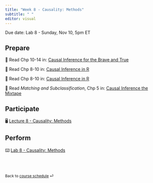 ```yaml
---
title: "Week 8 - Causality: Methods"
subtitle: " "
editor: visual
---
```


::: callout-important
Due date: Lab 8 - Sunday, Nov 10, 5pm ET
:::

## Prepare

📖 Read Chp 10-14 in: [Causal Inference for the Brave and True](https://matheusfacure.github.io/python-causality-handbook/10-Matching.html)

📖 Read Chp 8-10 in: [Causal Inference in R](https://www.r-causal.org/chapters/08-building-ps-models)

📖 Read Chp 8-10 in: [Causal Inference in R](https://www.r-causal.org/chapters/08-building-ps-models)

📖 Read *Matching and Subclassification*, Chp 5 in: [Causal Inference the Mixtape](https://mixtape.scunning.com/05-matching_and_subclassification)

## Participate

🖥️ [Lecture 8 - Causality: Methods](/slides/BSMM_8740_lec_08.html)

## Perform

⌨️ [Lab 8 - Causality: Methods](labs/BSMM_8740_lab_8.html)

<br><br>

::: {style="font-size: 0.875em;"}
Back to [course schedule](/ "Course schedule") ⏎
:::
